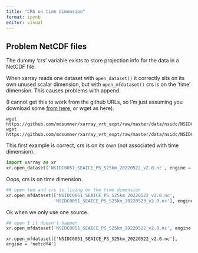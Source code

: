 ```yaml
---
title: "CRS on time dimension"
format: ipynb
editor: visual
---
```


##  Problem NetCDF files 

The dummy 'crs' variable exists to store projection info for the data in a NetCDF file. 

When xarray reads one dataset with `open_dataset()` it correctly sits on its own unused scalar dimension, but
with `open_mfdataset()` crs is on the 'time' dimension. This causes problems with append. 


(I cannot get this to work from the github URLs, so I'm just assuming you download some [from here](https://github.com/mdsumner/xarray_vrt_expt/tree/master/data/nsidc), or wget as here). 


```
wget https://github.com/mdsumner/xarray_vrt_expt/raw/master/data/nsidc/NSIDC0051_SEAICE_PS_S25km_20220522_v2.0.nc
wget https://github.com/mdsumner/xarray_vrt_expt/raw/master/data/nsidc/NSIDC0051_SEAICE_PS_S25km_20220523_v2.0.nc

```



This first example is correct, crs is on its own (not associated with time dimension). 

```python
import xarray as xr 
xr.open_dataset('NSIDC0051_SEAICE_PS_S25km_20220522_v2.0.nc', engine = 'netcdf4')
```


Oops, crs is on time dimension. 

```python
## open two and crs is living on the time dimension
xr.open_mfdataset(['NSIDC0051_SEAICE_PS_S25km_20220522_v2.0.nc', 
                  'NSIDC0051_SEAICE_PS_S25km_20220523_v2.0.nc'], engine = 'netcdf4')

```


Ok when we only use one source. 

```python
## open 1 it doesn't happen
xr.open_mfdataset('NSIDC0051_SEAICE_PS_S25km_20220522_v2.0.nc', engine = 'netcdf4')
```

```open
xr.open_mfdataset(['NSIDC0051_SEAICE_PS_S25km_20220522_v2.0.nc'], engine = 'netcdf4')
```



